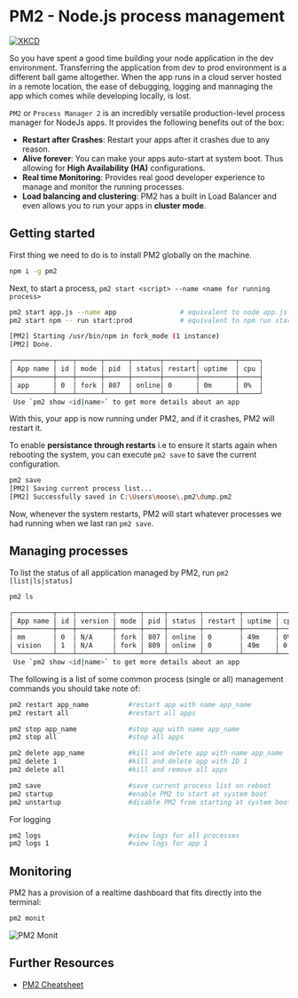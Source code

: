 


# PM2 - Node.js process management

[![XKCD](https://imgs.xkcd.com/comics/server_problem.png)](https://xkcd.com/1084/)

So you have spent a good time building your node application in the dev environment. Transferring the application from dev to prod environment is a different ball game altogether.
When the app runs in a cloud server hosted in a remote location, the ease of debugging, logging and mannaging the app which comes while developing locally, is lost.

`PM2` or `Process Manager 2` is an incredibly versatile production-level process manager for NodeJs apps. It provides the following benefits out of the box:

-   **Restart after Crashes**: Restart your apps after it crashes due to any reason.
-   **Alive forever**: You can make your apps auto-start at system boot. Thus allowing for **High Availability (HA)** configurations.
-   **Real time Monitoring**: Provides real good developer experience to manage and monitor the running processes.
-   **Load balancing and clustering**: PM2 has a built in Load Balancer and even allows you to run your apps in **cluster mode**.

## Getting started

First thing we need to do is to install PM2 globally on the machine.

```bash
npm i -g pm2
```

Next, to start a process, `pm2 start <script> --name <name for running process>`

```bash
pm2 start app.js --name app                # equivalent to node app.js
pm2 start npm -- run start:prod            # equivalent to npm run start:prod

[PM2] Starting /usr/bin/npm in fork_mode (1 instance)
[PM2] Done.

┌──────────┬────┬──────┬──────┬───────┬────────┬─────────┬─────┐
│ App name │ id │ mode │ pid  │ status│ restart│ uptime  │ cpu │
├──────────┼────┼──────┼──────┼───────┼────────┼─────────┼─────┤
│ app      │ 0  │ fork │ 807  │ online│ 0      │ 0m      │ 0%  │
└──────────┴────┴──────┴──────┴───────┴────────┴─────────┴─────┘
 Use `pm2 show <id|name>` to get more details about an app
```

With this, your app is now running under PM2, and if it crashes, PM2 will restart it.

To enable **persistance through restarts** i.e to ensure it starts again when rebooting the system, you can execute `pm2 save` to save the current configuration.

```bash
pm2 save
[PM2] Saving current process list...
[PM2] Successfully saved in C:\Users\moose\.pm2\dump.pm2
```

Now, whenever the system restarts, PM2 will start whatever processes we had running when we last ran `pm2 save`.

## Managing processes

To list the status of all application managed by PM2, run `pm2 [list|ls|status]`

```bash
pm2 ls

┌──────────┬────┬─────────┬──────┬─────┬────────┬─────────┬────────┬──────┬───────────┬──────┬──────────┐
│ App name │ id │ version │ mode │ pid │ status │ restart │ uptime │ cpu  │ mem       │ user │ watching │
├──────────┼────┼─────────┼──────┼─────┼────────┼─────────┼────────┼──────┼───────────┼──────┼──────────┤
│ mm       │ 0  │ N/A     │ fork │ 807 │ online │ 0       │ 49m    │ 0%   │ 1.2 MB    │ pi   │ disabled │
│ vision   │ 1  │ N/A     │ fork │ 809 │ online │ 0       │ 49m    │ 0.9% │ 20.8 MB   │ pi   │ disabled │
└──────────┴────┴─────────┴──────┴─────┴────────┴─────────┴────────┴──────┴───────────┴──────┴──────────┘
 Use `pm2 show <id|name>` to get more details about an app
```

The following is a list of some common process (single or all) management commands you should take note of:

```bash
pm2 restart app_name          #restart app with name app_name
pm2 restart all               #restart all apps

pm2 stop app_name             #stop app with name app_name
pm2 stop all                  #stop all apps

pm2 delete app_name           #kill and delete app with name app_name
pm2 delete 1                  #kill and delete app with ID 1
pm2 delete all                #kill and remove all apps

pm2 save                      #save current process list on reboot
pm2 startup                   #enable PM2 to start at system boot
pm2 unstartup                 #disable PM2 from starting at system boot
```

For logging

```bash
pm2 logs                      #view logs for all processes
pm2 logs 1	         	      #view logs for app 1
```

## Monitoring

PM2 has a provision of a realtime dashboard that fits directly into the terminal:

```bash
pm2 monit
```

![PM2 Monit](https://paper-attachments.dropbox.com/s_3348EDA8ADEDF1B753FF1DA5E57B9C5202BF2887309E8F5C2C5049AF63A9B692_1588661999130_image.png)

## Further Resources

-   [PM2 Cheatsheet](https://devhints.io/pm2)
